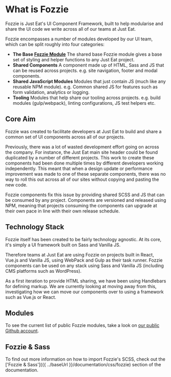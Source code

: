 <Meta title="Documentation/Guides/Fozzie/What-is-Fozzie"/>

# What is Fozzie

Fozzie is Just Eat's UI Component Framework, built to help modularise and share the UI code we write across all of our teams at Just Eat.

Fozzie encompasses a number of modules developed by our UI team, which can be split roughly into four categories:

- **The Base [Fozzie Module](https://github.com/justeat/fozzie)**
    The shared base Fozzie module gives a base set of styling and helper functions to any Just Eat project.
- **Shared Components**
    A component made up of HTML, Sass and JS that can be reused across projects. e.g. site navigation, footer and modal components.
- **Shared JavaScript Modules**
    Modules that just contain JS (much like any reusable NPM module). e.g. Common shared JS for features such as form validation, analytics or logging.
- **Tooling**
    Modules that help share our tooling across projects. e.g. build modules (gulp/webpack), linting configurations, JS test helpers etc.


<a name="aim"></a><h2 class="sg-sectionHeading">Core Aim</h2>

Fozzie was created to facilitate developers at Just Eat to build and share a common set of UI components across all of our projects.

Previously, there was a lot of wasted development effort going on across the company. For instance, the Just Eat main site header could be found duplicated by a number of different projects.  This work to create these components had been done multiple times by different developers working independently. This meant that when a design update or performance improvement was made to one of these separate components, there was no way to roll this out across all of our sites without copying and pasting the new code.

Fozzie components fix this issue by providing shared SCSS and JS that can be consumed by any project.  Components are versioned and released using NPM, meaning that projects consuming the components can upgrade at their own pace in line with their own release schedule.


<a name="techstack"></a><h2 class="sg-sectionHeading">Technology Stack</h2>

Fozzie itself has been created to be fairly technology agnostic.  At its core, it's simply a UI framework built on Sass and Vanilla JS.

Therefore teams at Just Eat are using Fozzie on projects built in React, Vue.js and Vanilla JS, using WebPack and Gulp as their task runner. Fozzie components can be used on any stack using Sass and Vanilla JS (including CMS platforms such as WordPress).

As a first iteration to provide HTML sharing, we have been using Handlebars for defining markup. We are currently looking at moving away from this, investigating how we can move our components over to using a framework such as Vue.js or React.



<a name="modules"></a><h2 class="sg-sectionHeading">Modules</h2>

To see the current list of public Fozzie modules, take a look on [our public Github account](https://github.com/search?q=topic%3Afozzie+org%3Ajusteat&type=Repositories).


<a name="scss"></a><h2 class="sg-sectionHeading">Fozzie & Sass</h2>

To find out more information on how to import Fozzie's SCSS, check out the ['Fozzie &amp; Sass']({{ ../baseUrl }}/documentation/css/fozzie) section of the documentation.

